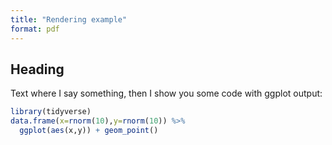 ```yaml
---
title: "Rendering example"
format: pdf
---
```


## Heading

Text where I say something, then I show you some code with ggplot output:

```r
library(tidyverse)
data.frame(x=rnorm(10),y=rnorm(10)) %>%
  ggplot(aes(x,y)) + geom_point()

```

